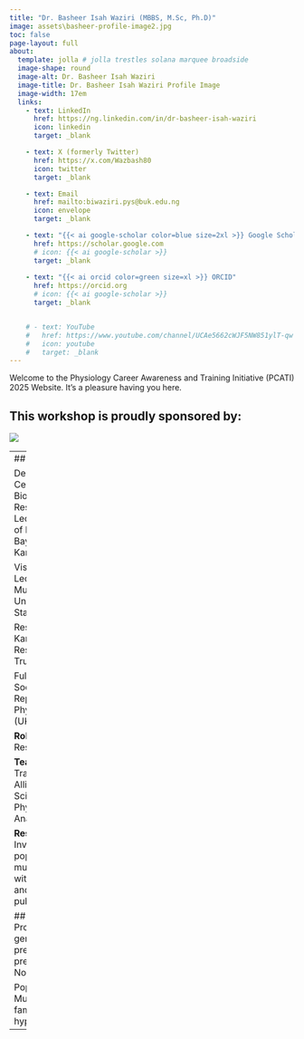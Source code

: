 ```yaml
---
title: "Dr. Basheer Isah Waziri (MBBS, M.Sc, Ph.D)"
image: assets\basheer-profile-image2.jpg
toc: false
page-layout: full
about: 
  template: jolla # jolla trestles solana marquee broadside
  image-shape: round
  image-alt: Dr. Basheer Isah Waziri
  image-title: Dr. Basheer Isah Waziri Profile Image
  image-width: 17em
  links:
    - text: LinkedIn
      href: https://ng.linkedin.com/in/dr-basheer-isah-waziri
      icon: linkedin
      target: _blank

    - text: X (formerly Twitter)
      href: https://x.com/Wazbash80
      icon: twitter
      target: _blank

    - text: Email
      href: mailto:biwaziri.pys@buk.edu.ng
      icon: envelope
      target: _blank

    - text: "{{< ai google-scholar color=blue size=2xl >}} Google Scholar"
      href: https://scholar.google.com
      # icon: {{< ai google-scholar >}}
      target: _blank
    
    - text: "{{< ai orcid color=green size=xl >}} ORCID"
      href: https://orcid.org
      # icon: {{< ai google-scholar >}}
      target: _blank


    # - text: YouTube
    #   href: https://www.youtube.com/channel/UCAe5662cWJF5NW851ylT-qw
    #   icon: youtube
    #   target: _blank
---
```



Welcome to the Physiology Career Awareness and Training Initiative (PCATI) 2025 Website. It's a pleasure having you here.

**This workshop is proudly sponsored by:**
---

![](assets\the-physiological-society-logo.png)

---
## Profile

Deputy Director, Center for Biotechnology Research,
Senior Lecturer, Department of Human Physiology, Bayero University Kano, Nigeria.

Visiting Senior Lecturer, Umaru Musa Yar'adua University Katsina State, Nigeria.

Research Associate, Kano Independent Research Center Trust (KIRCT)

Full Member and Society Representative, The Physiological Society (UK)

**Role:** Teaching and Research 

**Teaching Focus:** Training Medical, Allied Health Sciences and core Physiology and Anatomy students.

**Research Focus:** Investigating population specific mutations associated with cardiovascular and other diseases of public health concern

## Current Research Projects
Investigating genetic predisposition to preeclampsia in Northern Nigeria

Population Specific Mutations linked to familial hypercholesterolemia.

---